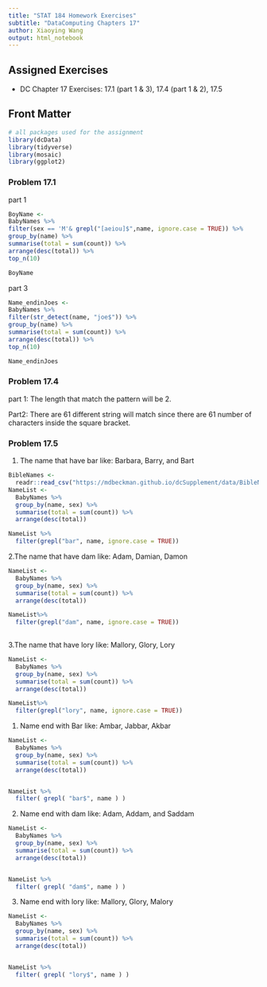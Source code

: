 ```yaml
---
title: "STAT 184 Homework Exercises" 
subtitle: "DataComputing Chapters 17"
author: Xiaoying Wang
output: html_notebook
---
```


## Assigned Exercises

- DC Chapter 17 Exercises: 17.1 (part 1 & 3), 17.4 (part 1 & 2),  17.5


## Front Matter

```r

# all packages used for the assignment
library(dcData)
library(tidyverse)
library(mosaic)
library(ggplot2)

```

### Problem 17.1
part 1
```r
BoyName <-
BabyNames %>%
filter(sex == 'M'& grepl("[aeiou]$",name, ignore.case = TRUE)) %>%
group_by(name) %>%
summarise(total = sum(count)) %>%
arrange(desc(total)) %>%
top_n(10)

BoyName
```
part 3
```r
Name_endinJoes <-
BabyNames %>%
filter(str_detect(name, "joe$")) %>%
group_by(name) %>%
summarise(total = sum(count)) %>%
arrange(desc(total)) %>%
top_n(10)

Name_endinJoes
```

### Problem 17.4
part 1: The length that match the pattern will be 2.

Part2: There are 61 different string will match since there are 61 number of characters inside the square bracket. 


### Problem 17.5

1. The name that have bar like: Barbara, Barry, and Bart
```r
BibleNames <- 
  readr::read_csv("https://mdbeckman.github.io/dcSupplement/data/BibleNames.csv")
NameList <- 
  BabyNames %>% 
  group_by(name, sex) %>%
  summarise(total = sum(count)) %>%
  arrange(desc(total)) 

NameList %>%
  filter(grepl("bar", name, ignore.case = TRUE))

```
2.The name that have dam like: Adam, Damian, Damon
```r
NameList <- 
  BabyNames %>% 
  group_by(name, sex) %>%
  summarise(total = sum(count)) %>%
  arrange(desc(total)) 

NameList%>%
  filter(grepl("dam", name, ignore.case = TRUE))
  
```

3.The name that have lory like: Mallory, Glory, Lory
```r
NameList <- 
  BabyNames %>% 
  group_by(name, sex) %>%
  summarise(total = sum(count)) %>%
  arrange(desc(total)) 

NameList%>%
  filter(grepl("lory", name, ignore.case = TRUE))
```
1. Name end with Bar like: Ambar, Jabbar, Akbar
```r
NameList <- 
  BabyNames %>% 
  group_by(name, sex) %>%
  summarise(total = sum(count)) %>%
  arrange(desc(total)) 


NameList %>%
  filter( grepl( "bar$", name ) ) 
```

2. Name end with dam like: Adam, Addam, and Saddam
```r
NameList <- 
  BabyNames %>% 
  group_by(name, sex) %>%
  summarise(total = sum(count)) %>%
  arrange(desc(total)) 


NameList %>%
  filter( grepl( "dam$", name ) ) 
```
3. Name end with lory like: Mallory, Glory, Malory
```r
NameList <- 
  BabyNames %>% 
  group_by(name, sex) %>%
  summarise(total = sum(count)) %>%
  arrange(desc(total)) 


NameList %>%
  filter( grepl( "lory$", name ) ) 
```

